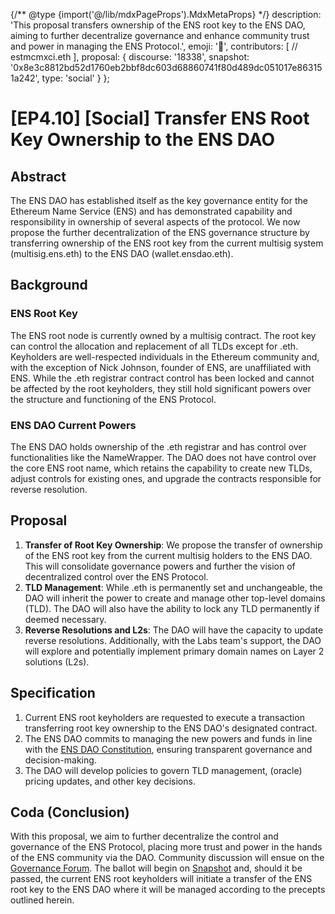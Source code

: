 {/** @type {import('@/lib/mdxPageProps').MdxMetaProps} */}
    description: 'This proposal transfers ownership of the ENS root key to the ENS DAO, aiming to further decentralize governance and enhance community trust and power in managing the ENS Protocol.',
    emoji: '📖',
    contributors: [
        // estmcmxci.eth
    ],
    proposal: {
        discourse: '18338',
        snapshot: '0x8e3c8812bd52d1760eb2bbf8dc603d68860741f80d489dc051017e863151a242',
        type: 'social'
    }
};

# [EP4.10] [Social] Transfer ENS Root Key Ownership to the ENS DAO

## Abstract

The ENS DAO has established itself as the key governance entity for the Ethereum Name Service (ENS) and has demonstrated capability and responsibility in ownership of several aspects of the protocol. We now propose the further decentralization of the ENS governance structure by transferring ownership of the ENS root key from the current multisig system (multisig.ens.eth) to the ENS DAO (wallet.ensdao.eth).

## Background

### ENS Root Key

The ENS root node is currently owned by a multisig contract. The root key can control the allocation and replacement of all TLDs except for .eth. Keyholders are well-respected individuals in the Ethereum community and, with the exception of Nick Johnson, founder of ENS, are unaffiliated with ENS. While the .eth registrar contract control has been locked and cannot be affected by the root keyholders, they still hold significant powers over the structure and functioning of the ENS Protocol.

### ENS DAO Current Powers

The ENS DAO holds ownership of the .eth registrar and has control over functionalities like the NameWrapper. The DAO does not have control over the core ENS root name, which retains the capability to create new TLDs, adjust controls for existing ones, and upgrade the contracts responsible for reverse resolution.

## Proposal

1. **Transfer of Root Key Ownership**: We propose the transfer of ownership of the ENS root key from the current multisig holders to the ENS DAO. This will consolidate governance powers and further the vision of decentralized control over the ENS Protocol.
2. **TLD Management**: While .eth is permanently set and unchangeable, the DAO will inherit the power to create and manage other top-level domains (TLD). The DAO will also have the ability to lock any TLD permanently if deemed necessary.
3. **Reverse Resolutions and L2s**: The DAO will have the capacity to update reverse resolutions. Additionally, with the Labs team's support, the DAO will explore and potentially implement primary domain names on Layer 2 solutions (L2s).

## Specification

1. Current ENS root keyholders are requested to execute a transaction transferring root key ownership to the ENS DAO's designated contract.
2. The ENS DAO commits to managing the new powers and funds in line with the [ENS DAO Constitution](https://docs.ens.domains/v/governance/ens-dao-constitution), ensuring transparent governance and decision-making.
3. The DAO will develop policies to govern TLD management, (oracle) pricing updates, and other key decisions.

## Coda (Conclusion)

With this proposal, we aim to further decentralize the control and governance of the ENS Protocol, placing more trust and power in the hands of the ENS community via the DAO. Community discussion will ensue on the [Governance Forum](https://discuss.ens.domains). The ballot will begin on [Snapshot](https://snapshot.org/#/ens.eth) and, should it be passed, the current ENS root keyholders will initiate a transfer of the ENS root key to the ENS DAO where it will be managed according to the precepts outlined herein.
